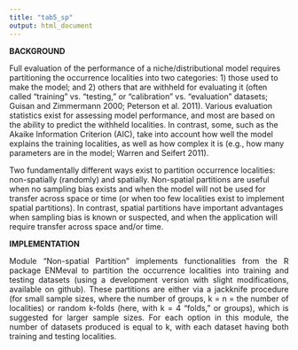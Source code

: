 ```yaml
---
title: "tab5_sp"
output: html_document
---
```

**BACKGROUND**  
<p align="justify">
Full evaluation of the performance of a niche/distributional model requires partitioning the occurrence localities into two categories: 1) those used to make the model; and 2) others that are withheld for evaluating it (often called “training” vs. “testing,” or “calibration” vs. “evaluation” datasets; Guisan and Zimmermann 2000; Peterson et al. 2011). Various evaluation statistics exist for assessing model performance, and most are based on the ability to predict the withheld localities. In contrast, some, such as the Akaike Information Criterion (AIC), take into account how well the model explains the training localities, as well as how complex it is (e.g., how many parameters are in the model; Warren and Seifert 2011).

Two fundamentally different ways exist to partition occurrence localities: non-spatially (randomly) and spatially. Non-spatial partitions are useful when no sampling bias exists and when the model will not be used for transfer across space or time (or when too few localities exist to implement spatial partitions). In contrast, spatial partitions have important advantages when sampling bias is known or suspected, and when the application will require transfer across space and/or time.  
</p>
**IMPLEMENTATION**
<p align="justify">
Module “Non-spatial Partition” implements functionalities from the R package ENMeval to partition the occurrence localities into training and testing datasets (using a development version with slight modifications, available on github). These partitions are either via a jackknife procedure (for small sample sizes, where the number of groups, k = n = the number of localities) or random k-folds (here, with k = 4 “folds,” or groups), which is suggested for larger sample sizes. For each option in this module, the number of datasets produced is equal to k, with each dataset having both training and testing localities.  
</p>
